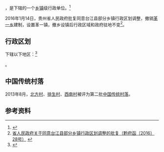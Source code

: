 {{中国乡级行政区|52/26/30/203/000}}

'''{{PAGENAMEBASE}}'''，是{{PRC admin/fullname|52/26/30/203/000|3}}下辖的一个[[乡镇|乡镇]]级行政单位。<ref>{{PRC admin/ref sgc|{{PRC admin/parent|52/26/30/203/000}}}}</ref>

2016年1月14日，贵州省人民政府批复同意台江县部分乡镇行政区划调整，撤销[[革一乡|革一乡]]建制，设置革一镇，撤乡设镇后行政区域和政府驻地不变<ref>[http://www.gzgov.gov.cn/xxgk/jbxxgk/fgwj/zfwj/qfh/201601/t20160126_369667.html 省人民政府关于同意台江县部分乡镇行政区划调整的批复（黔府函〔2016〕28号）] {{webarchive|url=https://web.archive.org/web/20170906230130/http://www.gzgov.gov.cn/xxgk/jbxxgk/fgwj/zfwj/qfh/201601/t20160126_369667.html |date=2017-09-06 }}</ref>。

== 行政区划 ==

{{PAGENAMEBASE}}下辖以下地区：<ref>{{PRC admin/ref sgc|52/26/30/203/000}}</ref>

{{PRC admin/children|52/26/30/203/000}}。

==中国传统村落==
2013年8月，[[北方村|北方村]]、[[排生村|排生村]]、[[西南村|西南村]]被评为第二批[[中国传统村落|中国传统村落]]。

== 参考资料 ==

{{reflist}}

{{行政区划小作品}}
{{PRC admin/navcat|52/26/30/203/000}}